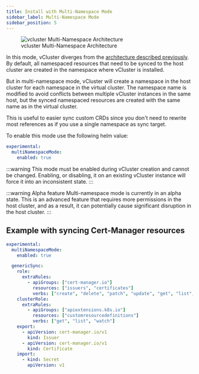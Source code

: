 ```yaml
---
title: Install with Multi-Namespace Mode
sidebar_label: Multi-Namespace Mode
sidebar_position: 5
---
```


<figure>
  <img src="/docs/media/diagrams/vcluster-multinamespace-architecture.svg" alt="vcluster Multi-Namespace Architecture" />
  <figcaption>vcluster Multi-Namespace Architecture</figcaption>
</figure>

In this mode, vCluster diverges from the [architecture described previously](/docs/vcluster/architecture/). By default, all namespaced resources that need to be synced to the host cluster are created in the namespace where vCluster is installed.

But in multi-namespace mode, vCluster will create a namespace in the host cluster for each namespace in the virtual cluster. The namespace name is modified to avoid conflicts between multiple vCluster instances in the same host, but the synced namespaced resources are created with the same name as in the virtual cluster.

This is useful to easier sync custom CRDs since you don't need to rewrite most references as if you use a single namespace as sync target.

To enable this mode use the following helm value:

```yaml
experimental:
  multiNamespaceMode:
    enabled: true
```

:::warning This mode must be enabled during vCluster creation and cannot be changed.
Enabling, or disabling, it on an existing vCluster instance will force it into an inconsistent state.
:::

:::warning Alpha feature
Multi-namespace mode is currently in an alpha state. This is an advanced feature that requires more permissions in the host cluster, and as a result, it can potentially cause significant disruption in the host cluster.
:::

## Example with syncing Cert-Manager resources

```yaml
experimental:
  multiNamespaceMode:
    enabled: true

  genericSync:
    role:
      extraRules:
        - apiGroups: ["cert-manager.io"]
          resources: ["issuers", "certificates"]
          verbs: ["create", "delete", "patch", "update", "get", "list", "watch"]
    clusterRole:
      extraRules:
        - apiGroups: ["apiextensions.k8s.io"]
          resources: ["customresourcedefinitions"]
          verbs: ["get", "list", "watch"]
    export:
      - apiVersion: cert-manager.io/v1
        kind: Issuer
      - apiVersion: cert-manager.io/v1
        kind: Certificate
    import:
      - kind: Secret
        apiVersion: v1
```
